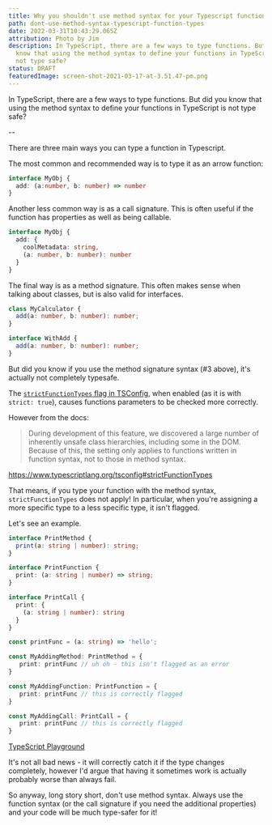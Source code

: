 ```yaml
---
title: Why you shouldn't use method syntax for your Typescript function types
path: dont-use-method-syntax-typescript-function-types
date: 2022-03-31T10:43:29.065Z
attribution: Photo by Jim
description: In TypeScript, there are a few ways to type functions. But did you
  know that using the method syntax to define your functions in TypeScript is
  not type safe?
status: DRAFT
featuredImage: screen-shot-2021-03-17-at-3.51.47-pm.png
---
```

In TypeScript, there are a few ways to type functions. But did you know that using the method syntax to define your functions in TypeScript is not type safe?

\--

There are three main ways you can type a function in Typescript.

The most common and recommended way is to type it as an arrow function:

```ts
interface MyObj {
  add: (a:number, b: number) => number
}
```

Another less common way is as a call signature. This is often useful if the function has properties as well as being callable.

```ts
interface MyObj {
  add: {
    coolMetadata: string,
    (a: number, b: number): number
  }
}
```

The final way is as a method signature. This often makes sense when talking about classes, but is also valid for interfaces.

```ts
class MyCalculator {
  add(a: number, b: number): number;
}

interface WithAdd {
  add(a: number, b: number): number;
}
```

But did you know if you use the method signature syntax (#3 above), it's actually not completely typesafe. 

The [`strictFunctionTypes` flag in TSConfig](https://www.typescriptlang.org/tsconfig#strictFunctionTypes), when enabled (as it is with `strict: true`), causes functions parameters to be checked more correctly.

However from the docs: 

> During development of this feature, we discovered a large number of inherently unsafe class hierarchies, including some in the DOM. Because of this, the setting only applies to functions written in function syntax, not to those in method syntax.

https://www.typescriptlang.org/tsconfig#strictFunctionTypes

That means, if you type your function with the method syntax, `strictFunctionTypes` does not apply! In particular, when you're assigning a more specific type to a less specific type, it isn't flagged.

Let's see an example.

```ts
interface PrintMethod {
  print(a: string | number): string;
}

interface PrintFunction {
  print: (a: string | number) => string;
}

interface PrintCall {
  print: {
    (a: string | number): string
  }
}

const printFunc = (a: string) => 'hello';

const MyAddingMethod: PrintMethod = {
   print: printFunc // uh oh - this isn't flagged as an error
}

const MyAddingFunction: PrintFunction = {
   print: printFunc // this is correctly flagged
}

const MyAddingCall: PrintCall = {
   print: printFunc // this is correctly flagged
}
```

[TypeScript Playground](https://www.typescriptlang.org/play?#code/JYOwLgpgTgZghgYwgAgApVGAshMALAewBNkBvAWAChlkAHDcACjgC5kBnMBgc2QB9kIAK4BbAEbQAlG048A3FQC+VKpmjwkaBmACCUKAQDuZKjXqY2zGV1C8Bw8VOQBeAHwcbIbgsrLKq8HVEFHRMAGE4ABtIk2o6bTYKOJorDx5+QVEJKGk021NkPz8qBAIQTnjMADEhEAQXZFTZW0kXdwByPAhognafErKKrABPHSIiWxx8YjZQ8CnCEmdYmkrwNnNwGrrkAHpd5CE8ZAJjgFpkfGB2ZGuQdrBkGEi4bm4IEjgbuBBkaAMoEoVJRSuVHiMxhMvHoDIZZtoYUYGklVpswBttNt6vtLnhrrcbqV9BAEGBIsMni83h8gf4QYNwaNxrYItF4eEojFliizAk1mAsXsDlcbviiVASWSKc9Xu8iEogA)

It's not all bad news - it will correctly catch it if the type changes completely, however I'd argue that having it sometimes work is actually probably worse than always fail. 

So anyway, long story short, don't use method syntax. Always use the function syntax (or the call signature if you need the additional properties) and your code will be much type-safer for it!